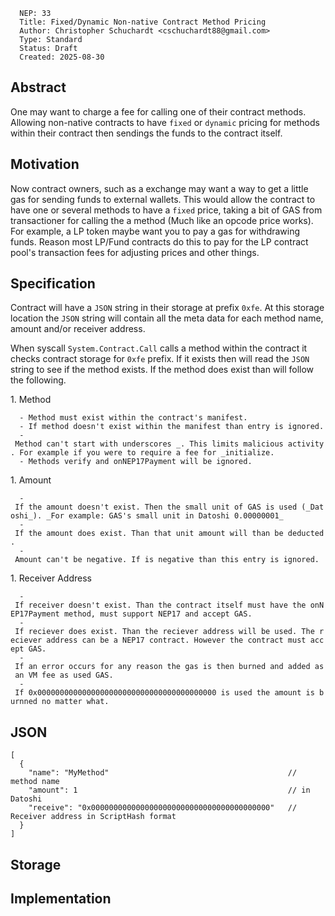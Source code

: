 <pre>
  NEP: 33
  Title: Fixed/Dynamic Non-native Contract Method Pricing
  Author: Christopher Schuchardt <cschuchardt88@gmail.com>
  Type: Standard
  Status: Draft
  Created: 2025-08-30
</pre>

==Abstract==

One may want to charge a fee for calling one of their contract methods. Allowing non-native contracts to have <code>fixed</code> or <code>dynamic</code>
pricing for methods within their contract then sendings the funds to the contract itself.

==Motivation==

Now contract owners, such as a exchange may want a way to get a little gas for sending funds to external wallets. This would allow the contract to have
one or several methods to have a <code>fixed</code> price, taking a bit of GAS from transactioner for calling the a method (Much like an opcode price works).
For example, a LP token maybe want you to pay a gas for withdrawing funds. Reason most LP/Fund contracts do this to pay for the LP contract pool's 
transaction fees for adjusting prices and other things.

==Specification==

Contract will have a <code>JSON</code> string in their storage at prefix <code>0xfe</code>. At this storage location the <code>JSON</code> string will
contain all the meta data for each method name, amount and/or receiver address. 

When syscall <code>System.Contract.Call</code> calls a method within the contract it checks contract storage for <code>0xfe</code> prefix. If it exists
then will read the <code>JSON</code> string to see if the method exists. If the method does exist than will follow the following.

1. Method
   - Method must exist within the contract's manifest.
   - If method doesn't exist within the manifest than entry is ignored.
   - Method can't start with underscores <code>_</code>. This limits malicious activity. For example if you were to require a fee for <code>_initialize</code>.
   - Methods <code>verify</code> and <code>onNEP17Payment</code> will be ignored.
1. Amount
   - If the amount doesn't exist. Then the small unit of GAS is used (_Datoshi_). _For example: GAS's small unit in Datoshi <code>0.00000001</code>_
   - If the amount does exist. Than that unit amount will than be deducted.
   - Amount can't be negative. If is negative than this entry is ignored.
1. Receiver Address
   - If receiver doesn't exist. Than the contract itself must have the <code>onNEP17Payment</code> method, must support NEP17 and accept GAS.
   - If reciever does exist. Than the reciever address will be used. The reciever address can be a NEP17 contract. However the contract must accept GAS.
   - If an error occurs for any reason the gas is then burned and added as an VM fee as used GAS.
   - If <code>0x0000000000000000000000000000000000000000</code> is used the amount is burnned no matter what.

==JSON==
<pre>
[
  {
    "name": "MyMethod"                                        // method name
    "amount": 1                                               // in Datoshi
    "receive": "0x0000000000000000000000000000000000000000"   // Receiver address in ScriptHash format
  }
]
</pre>

==Storage==

==Implementation==

